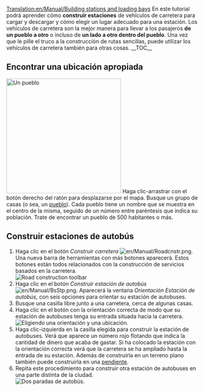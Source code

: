 [[Translation:en/Manual/Building stations and loading bays]]
{{es/Manual/Tutorial/Inicio}}
En este tutorial podrá aprender cómo '''construir estaciones''' de vehículos de carretera para cargar y descargar y cómo elegir un lugar adecuado para una estación. Los vehículos de carretera son la mejor manera para llevar a los pasajeros '''de un pueblo a otro''' o incluso de '''un lado a otro dentro del pueblo'''. Una vez que le pille el truco a la construcción de rutas sencillas, puede utilizar los vehículos de carretera también para otras cosas.
__TOC__
==Encontrar una ubicación apropiada==
[[File:es/Manual/Tutorial bus 1.png|thumb|300px|left|Un pueblo]]
Haga clic-arrastrar con el botón derecho del ratón para desplazarse por el mapa. Busque un grupo de casas (o sea, un [[es/Manual/Pueblo|pueblo]]). Cada pueblo tiene un nombre que se muestra en el centro de la misma, seguido de un número entre paréntesis que indica su población. Trate de encontrar un pueblo de 500 habitantes o más.<br clear="left" />

==Construir estaciones de autobús==
# Haga clic en el botón ''Construir carretera'' [[File:en/Manual/Roadcnstr.png]]. Una nueva barra de herramientas con más botones aparecerá. Estos botones están todos relacionados con la construcción de servicios basados en la carretera.<br/>[[File:es/Manual/Road construction.png|none|frame|Road construction toolbar]]
# Haga clic en el botón ''Construir estación de autobús'' [[File:en/Manual/BsStp.png]]. Aparecerá la ventana ''Orientación Estación de autobús'', con seis opciones para orientar su estación de autobuses.
# Busque una casilla libre junto a una carretera, cerca de algunas casas.
# Haga clic en el botón con la orientación correcta de modo que su estación de autobuses tenga su entrada situada hacia la carretera.<br/>[[File:es/Manual/Tutorial bus 2.png|frame|none|Eligiendo una orientación y una ubicación.]]
# Haga clic-izquierda en la casilla elegida para construir la estación de autobuses. Verá que aparece un número rojo flotando que indica la cantidad de dinero que acaba de gastar. Si ha colocado la estación con la orientación correcta verá que la carretera se ha ampliado hasta la entrada de su estación. Además de construirla en un terreno plano también puede construirla en una [[es/Archive/Manual/Settings/Construir en pendientes|pendiente]].
#  Repita este procedimiento para construir otra estación de autobuses en una parte distinta de la ciudad.<br/>[[File:es/Manual/Tutorial bus 3.png|frame|none|Dos paradas de autobús.]]
